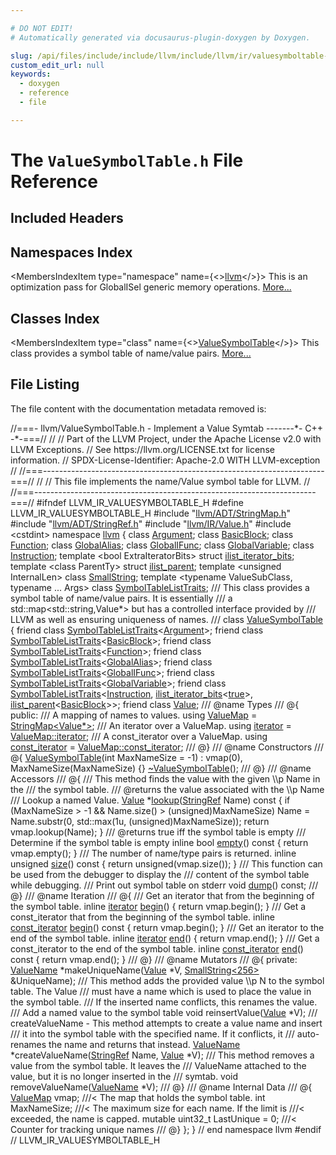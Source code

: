 ```yaml
---

# DO NOT EDIT!
# Automatically generated via docusaurus-plugin-doxygen by Doxygen.

slug: /api/files/include/include/llvm/include/llvm/ir/valuesymboltable-h
custom_edit_url: null
keywords:
  - doxygen
  - reference
  - file

---
```





# The `ValueSymbolTable.h` File Reference

<DoxygenPage pluginConfig={pluginConfig}>



## Included Headers

<IncludesList>
<IncludesListItem
  filePath="llvm/ADT/StringMap.h"
  permalink="/docs/api/files/include/include/llvm/include/llvm/adt/stringmap-h"
  isLocal="true" />
<IncludesListItem
  filePath="llvm/ADT/StringRef.h"
  permalink="/docs/api/files/include/include/llvm/include/llvm/adt/stringref-h"
  isLocal="true" />
<IncludesListItem
  filePath="llvm/IR/Value.h"
  permalink="/docs/api/files/include/include/llvm/include/llvm/ir/value-h"
  isLocal="true" />
<IncludesListItem
  filePath="cstdint"
  permalink=""
  isLocal="false" />
</IncludesList>

## Namespaces Index

<MembersIndex>

<MembersIndexItem
  type="namespace"
  name={<><a href="/docs/api/namespaces/llvm">llvm</a></>}>
This is an optimization pass for GlobalISel generic memory operations. <a href="/docs/api/namespaces/llvm/#details">More...</a>
</MembersIndexItem>

</MembersIndex>

## Classes Index

<MembersIndex>

<MembersIndexItem
  type="class"
  name={<><a href="/docs/api/classes/llvm/valuesymboltable">ValueSymbolTable</a></>}>
This class provides a symbol table of name/value pairs. <a href="/docs/api/classes/llvm/valuesymboltable/#details">More...</a>
</MembersIndexItem>

</MembersIndex>


## File Listing

The file content with the documentation metadata removed is:

<ProgramListing>

<Link id="l00001" /><CodeLine lineNumber="1" lineLink="/docs/api/classes/llvm/valuesymboltable/#ad70c1404a34a6688de61d1b8f4bfbda7"><Highlight kind="comment">//===- llvm/ValueSymbolTable.h - Implement a Value Symtab -------&#42;- C++ -&#42;-===//</Highlight><Highlight kind="normal"></Highlight></CodeLine>
<Link id="l00002" /><CodeLine lineNumber="2"><Highlight kind="normal"></Highlight><Highlight kind="comment">//</Highlight><Highlight kind="normal"></Highlight></CodeLine>
<Link id="l00003" /><CodeLine lineNumber="3"><Highlight kind="normal"></Highlight><Highlight kind="comment">// Part of the LLVM Project, under the Apache License v2.0 with LLVM Exceptions.</Highlight><Highlight kind="normal"></Highlight></CodeLine>
<Link id="l00004" /><CodeLine lineNumber="4"><Highlight kind="normal"></Highlight><Highlight kind="comment">// See https://llvm.org/LICENSE.txt for license information.</Highlight><Highlight kind="normal"></Highlight></CodeLine>
<Link id="l00005" /><CodeLine lineNumber="5"><Highlight kind="normal"></Highlight><Highlight kind="comment">// SPDX-License-Identifier: Apache-2.0 WITH LLVM-exception</Highlight><Highlight kind="normal"></Highlight></CodeLine>
<Link id="l00006" /><CodeLine lineNumber="6"><Highlight kind="normal"></Highlight><Highlight kind="comment">//</Highlight><Highlight kind="normal"></Highlight></CodeLine>
<Link id="l00007" /><CodeLine lineNumber="7"><Highlight kind="normal"></Highlight><Highlight kind="comment">//===----------------------------------------------------------------------===//</Highlight><Highlight kind="normal"></Highlight></CodeLine>
<Link id="l00008" /><CodeLine lineNumber="8"><Highlight kind="normal"></Highlight><Highlight kind="comment">//</Highlight><Highlight kind="normal"></Highlight></CodeLine>
<Link id="l00009" /><CodeLine lineNumber="9"><Highlight kind="normal"></Highlight><Highlight kind="comment">// This file implements the name/Value symbol table for LLVM.</Highlight><Highlight kind="normal"></Highlight></CodeLine>
<Link id="l00010" /><CodeLine lineNumber="10"><Highlight kind="normal"></Highlight><Highlight kind="comment">//</Highlight><Highlight kind="normal"></Highlight></CodeLine>
<Link id="l00011" /><CodeLine lineNumber="11"><Highlight kind="normal"></Highlight><Highlight kind="comment">//===----------------------------------------------------------------------===//</Highlight><Highlight kind="normal"></Highlight></CodeLine>
<Link id="l00012" /><CodeLine lineNumber="12"><Highlight kind="normal"></Highlight></CodeLine>
<Link id="l00013" /><CodeLine lineNumber="13"><Highlight kind="normal"></Highlight><Highlight kind="preprocessor">#ifndef LLVM&#95;IR&#95;VALUESYMBOLTABLE&#95;H</Highlight><Highlight kind="normal"></Highlight></CodeLine>
<Link id="l00014" /><CodeLine lineNumber="14"><Highlight kind="normal"></Highlight><Highlight kind="preprocessor">#define LLVM&#95;IR&#95;VALUESYMBOLTABLE&#95;H</Highlight><Highlight kind="normal"></Highlight></CodeLine>
<Link id="l00015" /><CodeLine lineNumber="15"><Highlight kind="normal"></Highlight></CodeLine>
<Link id="l00016" /><CodeLine lineNumber="16"><Highlight kind="normal"></Highlight><Highlight kind="preprocessor">#include &quot;<a href="/docs/api/files/include/include/llvm/include/llvm/adt/stringmap-h">llvm/ADT/StringMap.h</a>&quot;</Highlight><Highlight kind="normal"></Highlight></CodeLine>
<Link id="l00017" /><CodeLine lineNumber="17"><Highlight kind="normal"></Highlight><Highlight kind="preprocessor">#include &quot;<a href="/docs/api/files/include/include/llvm/include/llvm/adt/stringref-h">llvm/ADT/StringRef.h</a>&quot;</Highlight><Highlight kind="normal"></Highlight></CodeLine>
<Link id="l00018" /><CodeLine lineNumber="18"><Highlight kind="normal"></Highlight><Highlight kind="preprocessor">#include &quot;<a href="/docs/api/files/include/include/llvm/include/llvm/ir/value-h">llvm/IR/Value.h</a>&quot;</Highlight><Highlight kind="normal"></Highlight></CodeLine>
<Link id="l00019" /><CodeLine lineNumber="19"><Highlight kind="normal"></Highlight><Highlight kind="preprocessor">#include &lt;cstdint&gt;</Highlight><Highlight kind="normal"></Highlight></CodeLine>
<Link id="l00020" /><CodeLine lineNumber="20"><Highlight kind="normal"></Highlight></CodeLine>
<Link id="l00021" /><CodeLine lineNumber="21"><Highlight kind="normal"></Highlight><Highlight kind="keyword">namespace </Highlight><Highlight kind="normal"><a href="/docs/api/namespaces/llvm">llvm</a> &#123;</Highlight></CodeLine>
<Link id="l00022" /><CodeLine lineNumber="22"><Highlight kind="normal"></Highlight></CodeLine>
<Link id="l00023" /><CodeLine lineNumber="23"><Highlight kind="normal"></Highlight><Highlight kind="keyword">class </Highlight><Highlight kind="normal"><a href="/docs/api/classes/llvm/argument">Argument</a>;</Highlight></CodeLine>
<Link id="l00024" /><CodeLine lineNumber="24"><Highlight kind="normal"></Highlight><Highlight kind="keyword">class </Highlight><Highlight kind="normal"><a href="/docs/api/classes/llvm/basicblock">BasicBlock</a>;</Highlight></CodeLine>
<Link id="l00025" /><CodeLine lineNumber="25"><Highlight kind="normal"></Highlight><Highlight kind="keyword">class </Highlight><Highlight kind="normal"><a href="/docs/api/classes/llvm/function">Function</a>;</Highlight></CodeLine>
<Link id="l00026" /><CodeLine lineNumber="26"><Highlight kind="normal"></Highlight><Highlight kind="keyword">class </Highlight><Highlight kind="normal"><a href="/docs/api/classes/llvm/globalalias">GlobalAlias</a>;</Highlight></CodeLine>
<Link id="l00027" /><CodeLine lineNumber="27"><Highlight kind="normal"></Highlight><Highlight kind="keyword">class </Highlight><Highlight kind="normal"><a href="/docs/api/classes/llvm/globalifunc">GlobalIFunc</a>;</Highlight></CodeLine>
<Link id="l00028" /><CodeLine lineNumber="28"><Highlight kind="normal"></Highlight><Highlight kind="keyword">class </Highlight><Highlight kind="normal"><a href="/docs/api/classes/llvm/globalvariable">GlobalVariable</a>;</Highlight></CodeLine>
<Link id="l00029" /><CodeLine lineNumber="29"><Highlight kind="normal"></Highlight><Highlight kind="keyword">class </Highlight><Highlight kind="normal"><a href="/docs/api/classes/llvm/instruction">Instruction</a>;</Highlight></CodeLine>
<Link id="l00030" /><CodeLine lineNumber="30"><Highlight kind="normal"></Highlight><Highlight kind="keyword">template</Highlight><Highlight kind="normal"> &lt;</Highlight><Highlight kind="keywordtype">bool</Highlight><Highlight kind="normal"> ExtraIteratorBits&gt; </Highlight><Highlight kind="keyword">struct </Highlight><Highlight kind="normal"><a href="/docs/api/structs/llvm/ilist-iterator-bits">ilist&#95;iterator&#95;bits</a>;</Highlight></CodeLine>
<Link id="l00031" /><CodeLine lineNumber="31"><Highlight kind="normal"></Highlight><Highlight kind="keyword">template</Highlight><Highlight kind="normal"> &lt;</Highlight><Highlight kind="keyword">class</Highlight><Highlight kind="normal"> ParentTy&gt; </Highlight><Highlight kind="keyword">struct </Highlight><Highlight kind="normal"><a href="/docs/api/structs/llvm/ilist-parent">ilist&#95;parent</a>;</Highlight></CodeLine>
<Link id="l00032" /><CodeLine lineNumber="32"><Highlight kind="normal"></Highlight><Highlight kind="keyword">template</Highlight><Highlight kind="normal"> &lt;</Highlight><Highlight kind="keywordtype">unsigned</Highlight><Highlight kind="normal"> InternalLen&gt; </Highlight><Highlight kind="keyword">class </Highlight><Highlight kind="normal"><a href="/docs/api/classes/llvm/smallstring">SmallString</a>;</Highlight></CodeLine>
<Link id="l00033" /><CodeLine lineNumber="33"><Highlight kind="normal"></Highlight><Highlight kind="keyword">template</Highlight><Highlight kind="normal"> &lt;</Highlight><Highlight kind="keyword">typename</Highlight><Highlight kind="normal"> ValueSubClass, </Highlight><Highlight kind="keyword">typename</Highlight><Highlight kind="normal"> ... Args&gt; </Highlight><Highlight kind="keyword">class </Highlight><Highlight kind="normal"><a href="/docs/api/classes/llvm/symboltablelisttraits">SymbolTableListTraits</a>;</Highlight></CodeLine>
<Link id="l00034" /><CodeLine lineNumber="34"><Highlight kind="normal"></Highlight><Highlight kind="comment"></Highlight></CodeLine>
<Link id="l00035" /><CodeLine lineNumber="35"><Highlight kind="comment">/// This class provides a symbol table of name/value pairs. It is essentially</Highlight></CodeLine>
<Link id="l00036" /><CodeLine lineNumber="36"><Highlight kind="comment">/// a std::map&lt;std::string,Value&#42;&gt; but has a controlled interface provided by</Highlight></CodeLine>
<Link id="l00037" /><CodeLine lineNumber="37"><Highlight kind="comment">/// LLVM as well as ensuring uniqueness of names.</Highlight></CodeLine>
<Link id="l00038" /><CodeLine lineNumber="38"><Highlight kind="comment">///</Highlight><Highlight kind="normal"></Highlight></CodeLine>
<Link id="l00039" /><CodeLine lineNumber="39" lineLink="/docs/api/classes/llvm/valuesymboltable"><Highlight kind="normal"></Highlight><Highlight kind="keyword">class </Highlight><Highlight kind="normal"><a href="/docs/api/classes/llvm/valuesymboltable/#a0d010dcf5742b976fd1c8a9b3fb84046">ValueSymbolTable</a> &#123;</Highlight></CodeLine>
<Link id="l00040" /><CodeLine lineNumber="40"><Highlight kind="normal">  </Highlight><Highlight kind="keyword">friend</Highlight><Highlight kind="normal"> </Highlight><Highlight kind="keyword">class </Highlight><Highlight kind="normal"><a href="/docs/api/classes/llvm/symboltablelisttraits">SymbolTableListTraits</a>&lt;<a href="/docs/api/classes/llvm/argument">Argument</a>&gt;;</Highlight></CodeLine>
<Link id="l00041" /><CodeLine lineNumber="41"><Highlight kind="normal">  </Highlight><Highlight kind="keyword">friend</Highlight><Highlight kind="normal"> </Highlight><Highlight kind="keyword">class </Highlight><Highlight kind="normal"><a href="/docs/api/classes/llvm/symboltablelisttraits">SymbolTableListTraits</a>&lt;<a href="/docs/api/classes/llvm/basicblock">BasicBlock</a>&gt;;</Highlight></CodeLine>
<Link id="l00042" /><CodeLine lineNumber="42"><Highlight kind="normal">  </Highlight><Highlight kind="keyword">friend</Highlight><Highlight kind="normal"> </Highlight><Highlight kind="keyword">class </Highlight><Highlight kind="normal"><a href="/docs/api/classes/llvm/symboltablelisttraits">SymbolTableListTraits</a>&lt;<a href="/docs/api/classes/llvm/function">Function</a>&gt;;</Highlight></CodeLine>
<Link id="l00043" /><CodeLine lineNumber="43"><Highlight kind="normal">  </Highlight><Highlight kind="keyword">friend</Highlight><Highlight kind="normal"> </Highlight><Highlight kind="keyword">class </Highlight><Highlight kind="normal"><a href="/docs/api/classes/llvm/symboltablelisttraits">SymbolTableListTraits</a>&lt;<a href="/docs/api/classes/llvm/globalalias">GlobalAlias</a>&gt;;</Highlight></CodeLine>
<Link id="l00044" /><CodeLine lineNumber="44"><Highlight kind="normal">  </Highlight><Highlight kind="keyword">friend</Highlight><Highlight kind="normal"> </Highlight><Highlight kind="keyword">class </Highlight><Highlight kind="normal"><a href="/docs/api/classes/llvm/symboltablelisttraits">SymbolTableListTraits</a>&lt;<a href="/docs/api/classes/llvm/globalifunc">GlobalIFunc</a>&gt;;</Highlight></CodeLine>
<Link id="l00045" /><CodeLine lineNumber="45"><Highlight kind="normal">  </Highlight><Highlight kind="keyword">friend</Highlight><Highlight kind="normal"> </Highlight><Highlight kind="keyword">class </Highlight><Highlight kind="normal"><a href="/docs/api/classes/llvm/symboltablelisttraits">SymbolTableListTraits</a>&lt;<a href="/docs/api/classes/llvm/globalvariable">GlobalVariable</a>&gt;;</Highlight></CodeLine>
<Link id="l00046" /><CodeLine lineNumber="46"><Highlight kind="normal">  </Highlight><Highlight kind="keyword">friend</Highlight><Highlight kind="normal"> </Highlight><Highlight kind="keyword">class </Highlight><Highlight kind="normal"><a href="/docs/api/classes/llvm/symboltablelisttraits">SymbolTableListTraits</a>&lt;<a href="/docs/api/classes/llvm/instruction">Instruction</a>, <a href="/docs/api/structs/llvm/ilist-iterator-bits">ilist&#95;iterator&#95;bits</a>&lt;<a href="/docs/api/files/lib/lib/analysis/basicaliasanalysis-cpp/#af6d5cafbdfc5313e65d990120021a3ec">true</a>&gt;,</Highlight></CodeLine>
<Link id="l00047" /><CodeLine lineNumber="47"><Highlight kind="normal">                                     <a href="/docs/api/structs/llvm/ilist-parent">ilist&#95;parent</a>&lt;<a href="/docs/api/classes/llvm/basicblock">BasicBlock</a>&gt;&gt;;</Highlight></CodeLine>
<Link id="l00048" /><CodeLine lineNumber="48" lineLink="/docs/api/classes/llvm/valuesymboltable/#aeceedf6e1a7d48a588516ce2b1983d6f"><Highlight kind="normal">  </Highlight><Highlight kind="keyword">friend</Highlight><Highlight kind="normal"> </Highlight><Highlight kind="keyword">class </Highlight><Highlight kind="normal"><a href="/docs/api/classes/llvm/valuesymboltable/#aeceedf6e1a7d48a588516ce2b1983d6f">Value</a>;</Highlight></CodeLine>
<Link id="l00049" /><CodeLine lineNumber="49"><Highlight kind="normal"></Highlight><Highlight kind="comment"></Highlight></CodeLine>
<Link id="l00050" /><CodeLine lineNumber="50"><Highlight kind="comment">/// @name Types</Highlight></CodeLine>
<Link id="l00051" /><CodeLine lineNumber="51"><Highlight kind="comment">/// @&#123;</Highlight><Highlight kind="normal"></Highlight></CodeLine>
<Link id="l00052" /><CodeLine lineNumber="52"><Highlight kind="normal"></Highlight><Highlight kind="keyword">public</Highlight><Highlight kind="normal">:</Highlight><Highlight kind="comment"></Highlight></CodeLine>
<Link id="l00053" /><CodeLine lineNumber="53"><Highlight kind="comment">  /// A mapping of names to values.</Highlight><Highlight kind="normal"></Highlight></CodeLine>
<Link id="l00054" /><CodeLine lineNumber="54" lineLink="/docs/api/classes/llvm/valuesymboltable/#ae96e8369c74046a10061c77671589543"><Highlight kind="normal">  </Highlight><Highlight kind="keyword">using </Highlight><Highlight kind="normal"><a href="/docs/api/classes/llvm/valuesymboltable/#ae96e8369c74046a10061c77671589543">ValueMap</a> = <a href="/docs/api/classes/llvm/stringmap">StringMap&lt;Value&#42;&gt;</a>;</Highlight></CodeLine>
<Link id="l00055" /><CodeLine lineNumber="55"><Highlight kind="normal"></Highlight><Highlight kind="comment"></Highlight></CodeLine>
<Link id="l00056" /><CodeLine lineNumber="56"><Highlight kind="comment">  /// An iterator over a ValueMap.</Highlight><Highlight kind="normal"></Highlight></CodeLine>
<Link id="l00057" /><CodeLine lineNumber="57" lineLink="/docs/api/classes/llvm/valuesymboltable/#af70ae50ad5c7be0eba091f868bb09fee"><Highlight kind="normal">  </Highlight><Highlight kind="keyword">using </Highlight><Highlight kind="normal"><a href="/docs/api/classes/llvm/valuesymboltable/#af70ae50ad5c7be0eba091f868bb09fee">iterator</a> = <a href="/docs/api/classes/llvm/stringmap/#a84ddb88b13b4bc68478bed9ea1fcf20e">ValueMap::iterator</a>;</Highlight></CodeLine>
<Link id="l00058" /><CodeLine lineNumber="58"><Highlight kind="normal"></Highlight><Highlight kind="comment"></Highlight></CodeLine>
<Link id="l00059" /><CodeLine lineNumber="59"><Highlight kind="comment">  /// A const&#95;iterator over a ValueMap.</Highlight><Highlight kind="normal"></Highlight></CodeLine>
<Link id="l00060" /><CodeLine lineNumber="60" lineLink="/docs/api/classes/llvm/valuesymboltable/#aaefca086fa2daa5991fb7d6bcc4f44a9"><Highlight kind="normal">  </Highlight><Highlight kind="keyword">using </Highlight><Highlight kind="normal"><a href="/docs/api/classes/llvm/valuesymboltable/#aaefca086fa2daa5991fb7d6bcc4f44a9">const&#95;iterator</a> = <a href="/docs/api/classes/llvm/stringmap/#a075230b87e113348fc39b4f5c30ffaa6">ValueMap::const&#95;iterator</a>;</Highlight></CodeLine>
<Link id="l00061" /><CodeLine lineNumber="61"><Highlight kind="normal"></Highlight><Highlight kind="comment"></Highlight></CodeLine>
<Link id="l00062" /><CodeLine lineNumber="62"><Highlight kind="comment">/// @&#125;</Highlight></CodeLine>
<Link id="l00063" /><CodeLine lineNumber="63"><Highlight kind="comment">/// @name Constructors</Highlight></CodeLine>
<Link id="l00064" /><CodeLine lineNumber="64"><Highlight kind="comment">/// @&#123;</Highlight><Highlight kind="normal"></Highlight></CodeLine>
<Link id="l00065" /><CodeLine lineNumber="65"><Highlight kind="normal"></Highlight></CodeLine>
<Link id="l00066" /><CodeLine lineNumber="66" lineLink="/docs/api/classes/llvm/valuesymboltable/#a0d010dcf5742b976fd1c8a9b3fb84046"><Highlight kind="normal">  <a href="/docs/api/classes/llvm/valuesymboltable/#a0d010dcf5742b976fd1c8a9b3fb84046">ValueSymbolTable</a>(</Highlight><Highlight kind="keywordtype">int</Highlight><Highlight kind="normal"> MaxNameSize = -1) : vmap(0), MaxNameSize(MaxNameSize) &#123;&#125;</Highlight></CodeLine>
<Link id="l00067" /><CodeLine lineNumber="67"><Highlight kind="normal">  <a href="/docs/api/classes/llvm/valuesymboltable/#ada82898afe6c8ab2d19db4bb28d7d464">~ValueSymbolTable</a>();</Highlight></CodeLine>
<Link id="l00068" /><CodeLine lineNumber="68"><Highlight kind="normal"></Highlight><Highlight kind="comment"></Highlight></CodeLine>
<Link id="l00069" /><CodeLine lineNumber="69"><Highlight kind="comment">  /// @&#125;</Highlight></CodeLine>
<Link id="l00070" /><CodeLine lineNumber="70"><Highlight kind="comment">  /// @name Accessors</Highlight></CodeLine>
<Link id="l00071" /><CodeLine lineNumber="71"><Highlight kind="comment">  /// @&#123;</Highlight><Highlight kind="normal"></Highlight></CodeLine>
<Link id="l00072" /><CodeLine lineNumber="72"><Highlight kind="normal"></Highlight><Highlight kind="comment"></Highlight></CodeLine>
<Link id="l00073" /><CodeLine lineNumber="73"><Highlight kind="comment">  /// This method finds the value with the given \\p Name in the</Highlight></CodeLine>
<Link id="l00074" /><CodeLine lineNumber="74"><Highlight kind="comment">  /// the symbol table.</Highlight></CodeLine>
<Link id="l00075" /><CodeLine lineNumber="75"><Highlight kind="comment">  /// @returns the value associated with the \\p Name</Highlight></CodeLine>
<Link id="l00076" /><CodeLine lineNumber="76"><Highlight kind="comment">  /// Lookup a named Value.</Highlight><Highlight kind="normal"></Highlight></CodeLine>
<Link id="l00077" /><CodeLine lineNumber="77" lineLink="/docs/api/classes/llvm/valuesymboltable/#a7886be195af2a1ec188748a1997b8d75"><Highlight kind="normal">  <a href="/docs/api/classes/llvm/valuesymboltable/#aeceedf6e1a7d48a588516ce2b1983d6f">Value</a> &#42;<a href="/docs/api/classes/llvm/valuesymboltable/#a7886be195af2a1ec188748a1997b8d75">lookup</a>(<a href="/docs/api/classes/llvm/stringref">StringRef</a> Name)</Highlight><Highlight kind="keyword"> const </Highlight><Highlight kind="normal">&#123;</Highlight></CodeLine>
<Link id="l00078" /><CodeLine lineNumber="78"><Highlight kind="normal">    </Highlight><Highlight kind="keywordflow">if</Highlight><Highlight kind="normal"> (MaxNameSize &gt; -1 &amp;&amp; Name.size() &gt; (</Highlight><Highlight kind="keywordtype">unsigned</Highlight><Highlight kind="normal">)MaxNameSize)</Highlight></CodeLine>
<Link id="l00079" /><CodeLine lineNumber="79"><Highlight kind="normal">      Name = Name.substr(0, std::max(1u, (</Highlight><Highlight kind="keywordtype">unsigned</Highlight><Highlight kind="normal">)MaxNameSize));</Highlight></CodeLine>
<Link id="l00080" /><CodeLine lineNumber="80"><Highlight kind="normal"></Highlight></CodeLine>
<Link id="l00081" /><CodeLine lineNumber="81"><Highlight kind="normal">    </Highlight><Highlight kind="keywordflow">return</Highlight><Highlight kind="normal"> vmap.lookup(Name);</Highlight></CodeLine>
<Link id="l00082" /><CodeLine lineNumber="82"><Highlight kind="normal">  &#125;</Highlight></CodeLine>
<Link id="l00083" /><CodeLine lineNumber="83"><Highlight kind="normal"></Highlight><Highlight kind="comment"></Highlight></CodeLine>
<Link id="l00084" /><CodeLine lineNumber="84"><Highlight kind="comment">  /// @returns true iff the symbol table is empty</Highlight></CodeLine>
<Link id="l00085" /><CodeLine lineNumber="85"><Highlight kind="comment">  /// Determine if the symbol table is empty</Highlight><Highlight kind="normal"></Highlight></CodeLine>
<Link id="l00086" /><CodeLine lineNumber="86" lineLink="/docs/api/classes/llvm/valuesymboltable/#a0b012ea30457425f177507538b3edd45"><Highlight kind="normal">  </Highlight><Highlight kind="keyword">inline</Highlight><Highlight kind="normal"> </Highlight><Highlight kind="keywordtype">bool</Highlight><Highlight kind="normal"> <a href="/docs/api/classes/llvm/valuesymboltable/#a0b012ea30457425f177507538b3edd45">empty</a>()</Highlight><Highlight kind="keyword"> const </Highlight><Highlight kind="normal">&#123; </Highlight><Highlight kind="keywordflow">return</Highlight><Highlight kind="normal"> vmap.empty(); &#125;</Highlight></CodeLine>
<Link id="l00087" /><CodeLine lineNumber="87"><Highlight kind="normal"></Highlight><Highlight kind="comment"></Highlight></CodeLine>
<Link id="l00088" /><CodeLine lineNumber="88"><Highlight kind="comment">  /// The number of name/type pairs is returned.</Highlight><Highlight kind="normal"></Highlight></CodeLine>
<Link id="l00089" /><CodeLine lineNumber="89" lineLink="/docs/api/classes/llvm/valuesymboltable/#af3e8a250086a4717b288c738c722919f"><Highlight kind="normal">  </Highlight><Highlight kind="keyword">inline</Highlight><Highlight kind="normal"> </Highlight><Highlight kind="keywordtype">unsigned</Highlight><Highlight kind="normal"> <a href="/docs/api/classes/llvm/valuesymboltable/#af3e8a250086a4717b288c738c722919f">size</a>()</Highlight><Highlight kind="keyword"> const </Highlight><Highlight kind="normal">&#123; </Highlight><Highlight kind="keywordflow">return</Highlight><Highlight kind="normal"> unsigned(vmap.size()); &#125;</Highlight></CodeLine>
<Link id="l00090" /><CodeLine lineNumber="90"><Highlight kind="normal"></Highlight><Highlight kind="comment"></Highlight></CodeLine>
<Link id="l00091" /><CodeLine lineNumber="91"><Highlight kind="comment">  /// This function can be used from the debugger to display the</Highlight></CodeLine>
<Link id="l00092" /><CodeLine lineNumber="92"><Highlight kind="comment">  /// content of the symbol table while debugging.</Highlight></CodeLine>
<Link id="l00093" /><CodeLine lineNumber="93"><Highlight kind="comment">  /// Print out symbol table on stderr</Highlight><Highlight kind="normal"></Highlight></CodeLine>
<Link id="l00094" /><CodeLine lineNumber="94"><Highlight kind="normal">  </Highlight><Highlight kind="keywordtype">void</Highlight><Highlight kind="normal"> <a href="/docs/api/classes/llvm/valuesymboltable/#a4e9cc2b295b104ebd2c7d5b4d7960f10">dump</a>() </Highlight><Highlight kind="keyword">const</Highlight><Highlight kind="normal">;</Highlight></CodeLine>
<Link id="l00095" /><CodeLine lineNumber="95"><Highlight kind="normal"></Highlight><Highlight kind="comment"></Highlight></CodeLine>
<Link id="l00096" /><CodeLine lineNumber="96"><Highlight kind="comment">/// @&#125;</Highlight></CodeLine>
<Link id="l00097" /><CodeLine lineNumber="97"><Highlight kind="comment">/// @name Iteration</Highlight></CodeLine>
<Link id="l00098" /><CodeLine lineNumber="98"><Highlight kind="comment">/// @&#123;</Highlight><Highlight kind="normal"></Highlight></CodeLine>
<Link id="l00099" /><CodeLine lineNumber="99"><Highlight kind="normal"></Highlight><Highlight kind="comment"></Highlight></CodeLine>
<Link id="l00100" /><CodeLine lineNumber="100"><Highlight kind="comment">  /// Get an iterator that from the beginning of the symbol table.</Highlight><Highlight kind="normal"></Highlight></CodeLine>
<Link id="l00101" /><CodeLine lineNumber="101" lineLink="/docs/api/classes/llvm/valuesymboltable/#af4c7a859b6d520a4a696b6f7dfc0c37e"><Highlight kind="normal">  </Highlight><Highlight kind="keyword">inline</Highlight><Highlight kind="normal"> <a href="/docs/api/classes/llvm/valuesymboltable/#af70ae50ad5c7be0eba091f868bb09fee">iterator</a> <a href="/docs/api/classes/llvm/valuesymboltable/#af4c7a859b6d520a4a696b6f7dfc0c37e">begin</a>() &#123; </Highlight><Highlight kind="keywordflow">return</Highlight><Highlight kind="normal"> vmap.begin(); &#125;</Highlight></CodeLine>
<Link id="l00102" /><CodeLine lineNumber="102"><Highlight kind="normal"></Highlight><Highlight kind="comment"></Highlight></CodeLine>
<Link id="l00103" /><CodeLine lineNumber="103"><Highlight kind="comment">  /// Get a const&#95;iterator that from the beginning of the symbol table.</Highlight><Highlight kind="normal"></Highlight></CodeLine>
<Link id="l00104" /><CodeLine lineNumber="104" lineLink="/docs/api/classes/llvm/valuesymboltable/#a67f15de6368d915a69d31f9d18e5ce6d"><Highlight kind="normal">  </Highlight><Highlight kind="keyword">inline</Highlight><Highlight kind="normal"> <a href="/docs/api/classes/llvm/valuesymboltable/#aaefca086fa2daa5991fb7d6bcc4f44a9">const&#95;iterator</a> <a href="/docs/api/classes/llvm/valuesymboltable/#a67f15de6368d915a69d31f9d18e5ce6d">begin</a>()</Highlight><Highlight kind="keyword"> const </Highlight><Highlight kind="normal">&#123; </Highlight><Highlight kind="keywordflow">return</Highlight><Highlight kind="normal"> vmap.begin(); &#125;</Highlight></CodeLine>
<Link id="l00105" /><CodeLine lineNumber="105"><Highlight kind="normal"></Highlight><Highlight kind="comment"></Highlight></CodeLine>
<Link id="l00106" /><CodeLine lineNumber="106"><Highlight kind="comment">  /// Get an iterator to the end of the symbol table.</Highlight><Highlight kind="normal"></Highlight></CodeLine>
<Link id="l00107" /><CodeLine lineNumber="107" lineLink="/docs/api/classes/llvm/valuesymboltable/#ad1ab0e9b37f0d828e42ad5117706cdce"><Highlight kind="normal">  </Highlight><Highlight kind="keyword">inline</Highlight><Highlight kind="normal"> <a href="/docs/api/classes/llvm/valuesymboltable/#af70ae50ad5c7be0eba091f868bb09fee">iterator</a> <a href="/docs/api/classes/llvm/valuesymboltable/#ad1ab0e9b37f0d828e42ad5117706cdce">end</a>() &#123; </Highlight><Highlight kind="keywordflow">return</Highlight><Highlight kind="normal"> vmap.end(); &#125;</Highlight></CodeLine>
<Link id="l00108" /><CodeLine lineNumber="108"><Highlight kind="normal"></Highlight><Highlight kind="comment"></Highlight></CodeLine>
<Link id="l00109" /><CodeLine lineNumber="109"><Highlight kind="comment">  /// Get a const&#95;iterator to the end of the symbol table.</Highlight><Highlight kind="normal"></Highlight></CodeLine>
<Link id="l00110" /><CodeLine lineNumber="110" lineLink="/docs/api/classes/llvm/valuesymboltable/#ac4a219a2ed4389d522d9af7d849c035c"><Highlight kind="normal">  </Highlight><Highlight kind="keyword">inline</Highlight><Highlight kind="normal"> <a href="/docs/api/classes/llvm/valuesymboltable/#aaefca086fa2daa5991fb7d6bcc4f44a9">const&#95;iterator</a> <a href="/docs/api/classes/llvm/valuesymboltable/#ac4a219a2ed4389d522d9af7d849c035c">end</a>()</Highlight><Highlight kind="keyword"> const </Highlight><Highlight kind="normal">&#123; </Highlight><Highlight kind="keywordflow">return</Highlight><Highlight kind="normal"> vmap.end(); &#125;</Highlight></CodeLine>
<Link id="l00111" /><CodeLine lineNumber="111"><Highlight kind="normal"></Highlight><Highlight kind="comment"></Highlight></CodeLine>
<Link id="l00112" /><CodeLine lineNumber="112"><Highlight kind="comment">  /// @&#125;</Highlight></CodeLine>
<Link id="l00113" /><CodeLine lineNumber="113"><Highlight kind="comment">  /// @name Mutators</Highlight></CodeLine>
<Link id="l00114" /><CodeLine lineNumber="114"><Highlight kind="comment">  /// @&#123;</Highlight><Highlight kind="normal"></Highlight></CodeLine>
<Link id="l00115" /><CodeLine lineNumber="115"><Highlight kind="normal"></Highlight><Highlight kind="keyword">private</Highlight><Highlight kind="normal">:</Highlight></CodeLine>
<Link id="l00116" /><CodeLine lineNumber="116"><Highlight kind="normal">  <a href="/docs/api/namespaces/llvm/#a0974858ce658c475882ec1f6082145de">ValueName</a> &#42;makeUniqueName(<a href="/docs/api/classes/llvm/value">Value</a> &#42;V, <a href="/docs/api/classes/llvm/smallstring">SmallString&lt;256&gt;</a> &amp;UniqueName);</Highlight></CodeLine>
<Link id="l00117" /><CodeLine lineNumber="117"><Highlight kind="normal"></Highlight><Highlight kind="comment"></Highlight></CodeLine>
<Link id="l00118" /><CodeLine lineNumber="118"><Highlight kind="comment">  /// This method adds the provided value \\p N to the symbol table.  The Value</Highlight></CodeLine>
<Link id="l00119" /><CodeLine lineNumber="119"><Highlight kind="comment">  /// must have a name which is used to place the value in the symbol table.</Highlight></CodeLine>
<Link id="l00120" /><CodeLine lineNumber="120"><Highlight kind="comment">  /// If the inserted name conflicts, this renames the value.</Highlight></CodeLine>
<Link id="l00121" /><CodeLine lineNumber="121"><Highlight kind="comment">  /// Add a named value to the symbol table</Highlight><Highlight kind="normal"></Highlight></CodeLine>
<Link id="l00122" /><CodeLine lineNumber="122"><Highlight kind="normal">  </Highlight><Highlight kind="keywordtype">void</Highlight><Highlight kind="normal"> reinsertValue(<a href="/docs/api/classes/llvm/value">Value</a> &#42;V);</Highlight></CodeLine>
<Link id="l00123" /><CodeLine lineNumber="123"><Highlight kind="normal"></Highlight><Highlight kind="comment"></Highlight></CodeLine>
<Link id="l00124" /><CodeLine lineNumber="124"><Highlight kind="comment">  /// createValueName - This method attempts to create a value name and insert</Highlight></CodeLine>
<Link id="l00125" /><CodeLine lineNumber="125"><Highlight kind="comment">  /// it into the symbol table with the specified name.  If it conflicts, it</Highlight></CodeLine>
<Link id="l00126" /><CodeLine lineNumber="126"><Highlight kind="comment">  /// auto-renames the name and returns that instead.</Highlight><Highlight kind="normal"></Highlight></CodeLine>
<Link id="l00127" /><CodeLine lineNumber="127"><Highlight kind="normal">  <a href="/docs/api/namespaces/llvm/#a0974858ce658c475882ec1f6082145de">ValueName</a> &#42;createValueName(<a href="/docs/api/classes/llvm/stringref">StringRef</a> Name, <a href="/docs/api/classes/llvm/value">Value</a> &#42;V);</Highlight></CodeLine>
<Link id="l00128" /><CodeLine lineNumber="128"><Highlight kind="normal"></Highlight><Highlight kind="comment"></Highlight></CodeLine>
<Link id="l00129" /><CodeLine lineNumber="129"><Highlight kind="comment">  /// This method removes a value from the symbol table.  It leaves the</Highlight></CodeLine>
<Link id="l00130" /><CodeLine lineNumber="130"><Highlight kind="comment">  /// ValueName attached to the value, but it is no longer inserted in the</Highlight></CodeLine>
<Link id="l00131" /><CodeLine lineNumber="131"><Highlight kind="comment">  /// symtab.</Highlight><Highlight kind="normal"></Highlight></CodeLine>
<Link id="l00132" /><CodeLine lineNumber="132"><Highlight kind="normal">  </Highlight><Highlight kind="keywordtype">void</Highlight><Highlight kind="normal"> removeValueName(<a href="/docs/api/namespaces/llvm/#a0974858ce658c475882ec1f6082145de">ValueName</a> &#42;V);</Highlight></CodeLine>
<Link id="l00133" /><CodeLine lineNumber="133"><Highlight kind="normal"></Highlight><Highlight kind="comment"></Highlight></CodeLine>
<Link id="l00134" /><CodeLine lineNumber="134"><Highlight kind="comment">  /// @&#125;</Highlight></CodeLine>
<Link id="l00135" /><CodeLine lineNumber="135"><Highlight kind="comment">  /// @name Internal Data</Highlight></CodeLine>
<Link id="l00136" /><CodeLine lineNumber="136"><Highlight kind="comment">  /// @&#123;</Highlight><Highlight kind="normal"></Highlight></CodeLine>
<Link id="l00137" /><CodeLine lineNumber="137"><Highlight kind="normal"></Highlight></CodeLine>
<Link id="l00138" /><CodeLine lineNumber="138"><Highlight kind="normal">  <a href="/docs/api/classes/llvm/valuemap">ValueMap</a> vmap;                    </Highlight><Highlight kind="comment">///&lt; The map that holds the symbol table.</Highlight><Highlight kind="normal"></Highlight></CodeLine>
<Link id="l00139" /><CodeLine lineNumber="139"><Highlight kind="normal">  </Highlight><Highlight kind="keywordtype">int</Highlight><Highlight kind="normal"> MaxNameSize; </Highlight><Highlight kind="comment">///&lt; The maximum size for each name. If the limit is</Highlight><Highlight kind="comment"></Highlight></CodeLine>
<Link id="l00140" /><CodeLine lineNumber="140"><Highlight kind="comment">                   ///&lt; exceeded, the name is capped.</Highlight><Highlight kind="normal"></Highlight></CodeLine>
<Link id="l00141" /><CodeLine lineNumber="141"><Highlight kind="normal">  </Highlight><Highlight kind="keyword">mutable</Highlight><Highlight kind="normal"> uint32&#95;t LastUnique = 0;  </Highlight><Highlight kind="comment">///&lt; Counter for tracking unique names</Highlight><Highlight kind="normal"></Highlight></CodeLine>
<Link id="l00142" /><CodeLine lineNumber="142"><Highlight kind="normal"></Highlight><Highlight kind="comment"></Highlight></CodeLine>
<Link id="l00143" /><CodeLine lineNumber="143"><Highlight kind="comment">/// @&#125;</Highlight><Highlight kind="normal"></Highlight></CodeLine>
<Link id="l00144" /><CodeLine lineNumber="144"><Highlight kind="normal">&#125;;</Highlight></CodeLine>
<Link id="l00145" /><CodeLine lineNumber="145"><Highlight kind="normal"></Highlight></CodeLine>
<Link id="l00146" /><CodeLine lineNumber="146"><Highlight kind="normal">&#125; </Highlight><Highlight kind="comment">// end namespace llvm</Highlight><Highlight kind="normal"></Highlight></CodeLine>
<Link id="l00147" /><CodeLine lineNumber="147"><Highlight kind="normal"></Highlight></CodeLine>
<Link id="l00148" /><CodeLine lineNumber="148"><Highlight kind="normal"></Highlight><Highlight kind="preprocessor">#endif </Highlight><Highlight kind="comment">// LLVM&#95;IR&#95;VALUESYMBOLTABLE&#95;H</Highlight><Highlight kind="normal"></Highlight></CodeLine>

</ProgramListing>


</DoxygenPage>
